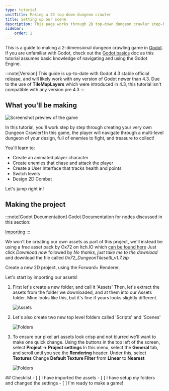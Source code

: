 ```yaml
---
type: tutorial
unitTitle: Making a 2D top-down dungeon crawler
title: Setting up our scene
description: This page works through 2D top-down dungeon crawler step-by-step
sidebar:
    order: 2
---
```



This is a guide to making a 2-dimensional dungeon crawling game in [Godot](https://godotengine.org/). If you are unfamiliar with Godot, check out the [Godot basics](/game-dev/godot/basics) doc as this tutorial assumes basic knowledge of navigating and using the Godot Engine.

:::note[Version]
This guide is up-to-date with Godot 4.3 stable official release, and will likely work with any version of Godot newer than 4.3. Due to the use of **TileMapLayers** which were introduced in 4.3, this tutorial isn't compatible with any version pre 4.3
:::

## What you'll be making

![Screenshot preview of the game](/src/assets/godot/dungeonCrawler/screenshot.png)

In this tutorial, you'll work step by step through creating your very own Dungeon Crawler! In this game, the player will navigate through a multi-level dungeon of your design, full of enemies to fight, and treasure to collect!

You'll learn to:
- Create an animated player character
- Create enemies that chase and attack the player
- Create a User Interface that tracks health and points
- Switch levels 
- Design 2D Combat

Let's jump right in!

## Making the project

:::note[Godot Documentation]
Godot Documentation for nodes discussed in this section: 

[Importing](https://docs.godotengine.org/en/stable/tutorials/assets_pipeline/import_process.html)
:::


We won't be creating our own assets as part of this project, we'll instead be using a free asset pack by Ox72 on Itch.IO which [can be found here](https://0x72.itch.io/dungeontileset-ii) Just click *Download now* followed by *No thanks, just take me to the download* and download the file called *0x72_DungeonTilesetII_v1.7.zip*

Create a new 2D project, using the Forward+ Renderer. 

Let's start by importing our assets!

<Steps>

1.  First let's create a new folder, and call it 'Assets'
    Then, let's extract the assets from the folder we downloaded, and at them into our Assets folder. Mine looks like this, but it's fine if yours looks slightly different.

    ![Assets](/src/assets/godot/dungeonCrawler/assets.png)

2. Let's also create two new top level folders called 'Scripts' and 'Scenes'

    ![Folders](/src/assets/godot/dungeonCrawler/folders.png)

3. To ensure our pixel art assets look crisp and not blurred we'll want to make one quick change.
    Using the buttons in the top left of the screen, select **Project -> Project settings** In this menu, select the **General** tab, and scroll until you see the **Rendering** header. Under this, select **Textures**
    Change **Default Texture Filter** from **Linear** to **Nearest**

    ![Folders](/src/assets/godot/dungeonCrawler/TextureFilter.png)
</Steps>

<Box>
## Checklist
<Checklist>
- [ ] I have imported the assets
- [ ] I have setup my folders and changed the settings
- [ ] I'm ready to make a game!
</Checklist>
</Box>
